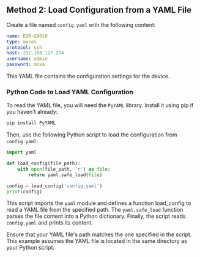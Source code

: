 ## Method 2: Load Configuration from a YAML File

Create a file named `config.yaml` with the following content:
  
```yaml showLineNumbers filename="config.yaml"
name: EDR-G9010
type: mxros
protocol: ssh
host: 192.168.127.254
username: admin
password: moxa
```

This YAML file contains the configuration settings for the device.

### Python Code to Load YAML Configuration

To read the YAML file, you will need the `PyYAML` library. Install it using pip if you haven't already:
```bash
pip install PyYAML
```
Then, use the following Python script to load the configuration from `config.yaml`:

```py
import yaml

def load_config(file_path):
    with open(file_path, 'r') as file:
        return yaml.safe_load(file)

config = load_config('config.yaml')
print(config)
```

This script imports the `yaml` module and defines a function load_config to read a YAML file from the specified path. 
The `yaml.safe_load` function parses the file content into a Python dictionary. Finally, the script reads `config.yaml` and prints its content.

Ensure that your YAML file's path matches the one specified in the script. 
This example assumes the YAML file is located in the same directory as your Python script.